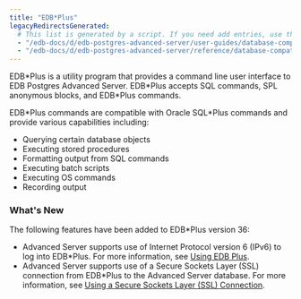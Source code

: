 ```yaml
---
title: "EDB*Plus"
legacyRedirectsGenerated:
  # This list is generated by a script. If you need add entries, use the `legacyRedirects` key.
  - "/edb-docs/d/edb-postgres-advanced-server/user-guides/database-compatibility-for-oracle-developers-guide/10/Database_Compatibility_for_Oracle_Developers_Guide_10.1.003.html"
  - "/edb-docs/d/edb-postgres-advanced-server/reference/database-compatibility-for-oracle-developers-reference-guide/10/Database_Compatibility_for_Oracle_Developers_Reference_Guide.1.003.html"
---
```


<div id="edb_plus" class="registered_link"></div>

EDB\*Plus is a utility program that provides a command line user interface to EDB Postgres Advanced Server. EDB\*Plus accepts SQL commands, SPL anonymous blocks, and EDB\*Plus commands.

EDB\*Plus commands are compatible with Oracle SQL\*Plus commands and provide various capabilities including:

-   Querying certain database objects
-   Executing stored procedures
-   Formatting output from SQL commands
-   Executing batch scripts
-   Executing OS commands
-   Recording output

### What's New

The following features have been added to EDB*Plus version 36:

-  Advanced Server supports use of Internet Protocol version 6 (IPv6) to log into EDB\*Plus. For more information, see [Using EDB Plus](04_using_edb_plus/#using_edb_plus).
-  Advanced Server supports use of a Secure Sockets Layer (SSL) connection from EDB\*Plus to the Advanced Server database. For more information, see [Using a Secure Sockets Layer (SSL) Connection](05_using_edb_plus_with_ssl/#using_edb_plus_with_ssl).

